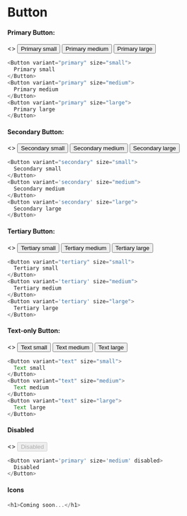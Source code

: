 
<Meta title='MDX|Button' component={Button} />

# Button

<!-- ### Variations -->

#### Primary Button:

<Preview>
  <Story name='Primary'>
    <>
      <Button variant='primary' size='small'>
        Primary small
      </Button>
      <Button variant='primary' size='medium'>
        Primary medium
      </Button>
      <Button variant='primary' size='large'>
        Primary large
      </Button>
    </>
  </Story>
</Preview>

<!-- possible remove below? -->

```js live=true
<Button variant="primary" size="small">
  Primary small
</Button>
<Button variant="primary" size="medium">
  Primary medium
</Button>
<Button variant="primary" size="large">
  Primary large
</Button>
```

#### Secondary Button:

<Preview>
  <Story name='Secondary'>
    <>
      <Button variant='secondary' size='small'>
        Secondary small
      </Button>
      <Button variant='secondary' size='medium'>
        Secondary medium
      </Button>
      <Button variant='secondary' size='large'>
        Secondary large
      </Button>
    </>
  </Story>
</Preview>

```js
<Button variant="secondary" size="small">
  Secondary small
</Button>
<Button variant='secondary' size="medium">
  Secondary medium
</Button>
<Button variant='secondary' size="large">
  Secondary large
</Button>
```

#### Tertiary Button:

<Preview>
  <Story name='Tertiary'>
    <>
      <Button variant='tertiary' size='small'>
        Tertiary small
      </Button>
      <Button variant='tertiary' size='medium'>
        Tertiary medium
      </Button>
      <Button variant='tertiary' size='large'>
        Tertiary large
      </Button>
    </>
  </Story>
</Preview>

```js
<Button variant="tertiary" size="small">
  Tertiary small
</Button>
<Button variant='tertiary' size="medium">
  Tertiary medium
</Button>
<Button variant='tertiary' size="large">
  Tertiary large
</Button>
```

#### Text-only Button:

<Preview>
  <Story name='Text-only'>
    <>
      <Button variant='text' size='small'>
        Text small
      </Button>
      <Button variant='text' size='medium'>
        Text medium
      </Button>
      <Button variant='text' size='large'>
        Text large
      </Button>
    </>
  </Story>
</Preview>

```js
<Button variant="text" size="small">
  Text small
</Button>
<Button variant="text" size="medium">
  Text medium
</Button>
<Button variant="text" size="large">
  Text large
</Button>
```

#### Disabled

<Preview>
  <Story name='Disabled'>
    <>
      <Button variant='primary' size='medium' disabled>
        Disabled
      </Button>
    </>
  </Story>
</Preview>

```js
<Button variant='primary' size='medium' disabled>
  Disabled
</Button>
```

#### Icons

```js
<h1>Coming soon...</h1>
```
